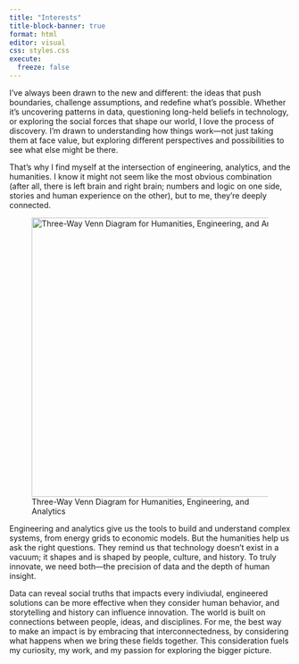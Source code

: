```yaml
---
title: "Interests"
title-block-banner: true
format: html
editor: visual
css: styles.css
execute:
  freeze: false
---
```


I've always been drawn to the new and different: the ideas that push boundaries, challenge assumptions, and redefine what's possible. Whether it's uncovering patterns in data, questioning long-held beliefs in technology, or exploring the social forces that shape our world, I love the process of discovery. I'm drawn to understanding how things work—not just taking them at face value, but exploring different perspectives and possibilities to see what else might be there.

That's why I find myself at the intersection of engineering, analytics, and the humanities. I know it might not seem like the most obvious combination (after all, there is left brain and right brain; numbers and logic on one side, stories and human experience on the other), but to me, they're deeply connected.

![Three-Way Venn Diagram for Humanities, Engineering, and Analytics](images/venndiagram.png){ width=500px }

Engineering and analytics give us the tools to build and understand complex systems, from energy grids to economic models. But the humanities help us ask the right questions. They remind us that technology doesn't exist in a vacuum; it shapes and is shaped by people, culture, and history. To truly innovate, we need both—the precision of data and the depth of human insight.

Data can reveal social truths that impacts every indiviudal, engineered solutions can be more effective when they consider human behavior, and storytelling and history can influence innovation. The world is built on connections between people, ideas, and disciplines. For me, the best way to make an impact is by embracing that interconnectedness, by considering what happens when we bring these fields together. This consideration fuels my curiosity, my work, and my passion for exploring the bigger picture.

